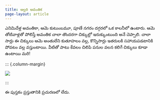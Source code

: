 ```yaml
---
title: అల్లరి అవంతిక
page-layout: article
---
```

ఎనిమిదేళ్ల అవంతికా, ఆమె కుటుంబమూ, పూణే నగరం దగ్గరలో ఒక కాలనీలో ఉంటారు. ఆమె తోటివాళ్లతో పోలిస్తే అవంతిక చాలా తొందరగా చిక్కుల్లో  ఇరుక్కుంటుంది అనే చెప్పాలి. చాలా సార్లు ఈ చిక్కులు ఆమె అంతులేని కుతూహలం వల్ల, కొన్నిసార్లు ఇతరులకి సహాయపడటానికి పోవటం వల్ల వస్తుంటాయి. వీటితో పాటు కేవలం చిలిపి పనుల 
వలన కలిగే చిక్కులు కూడా ఉంటాయి మరి!
 
 ::: {.column-margin}

![](avantika.jpg)

:::


ఈ పుస్తకం ప్రస్తుతానికి ప్రచురణలో లేదు. 